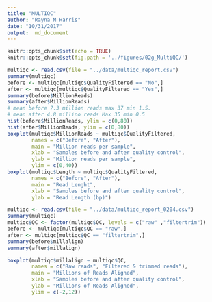 ```yaml
---
title: "MULTIQC"
author: "Rayna M Harris"
date: "10/31/2017"
output:  md_document
---
```


```r
knitr::opts_chunk$set(echo = TRUE)
knitr::opts_chunk$set(fig.path = '../figures/02g_MultiQC/')
```


```r
multiqc <- read.csv(file = "../data/multiqc_report.csv")
summary(multiqc)
before <- multiqc[multiqc$QualityFiltered == "No",]
after <- multiqc[multiqc$QualityFiltered == "Yes",]
summary(before$MillionReads)
summary(after$MillionReads)
# mean before 7.3 million reads max 37 min 1.5. 
# mean after 4.8 millino reads Max 35 min 0.5
hist(before$MillionReads, ylim = c(0,80))
hist(after$MillionReads, ylim = c(0,80))
boxplot(multiqc$MillionReads ~ multiqc$QualityFiltered,
        names = c("Before", "After"),
        main = "Million reads per sample",
        xlab = "Samples before and after quality control",
        ylab = "Million reads per sample",
        ylim = c(0,40))
boxplot(multiqc$Length ~ multiqc$QualityFiltered,
        names = c("Before", "After"),
        main = "Read Lenght",
        xlab = "Samples before and after quality control",
        ylab = "Read Length (bp)")

multiqc <- read.csv(file = "../data/multiqc_report_0204.csv")
summary(multiqc)
multiqc$QC <- factor(multiqc$QC, levels = c("raw" ,"filtertrim"))
before <- multiqc[multiqc$QC == "raw",]
after <- multiqc[multiqc$QC == "filtertrim",]
summary(before$millalign)
summary(after$millalign)

boxplot(multiqc$millalign ~ multiqc$QC,
        names = c("Raw reads", "Filtered & trimmed reads"),
        main = "Millions of Reads Aligned",
        xlab = "Samples before and after quality control",
        ylab = "Millions of Reads Aligned",
        ylim = c(-2,12))
```


